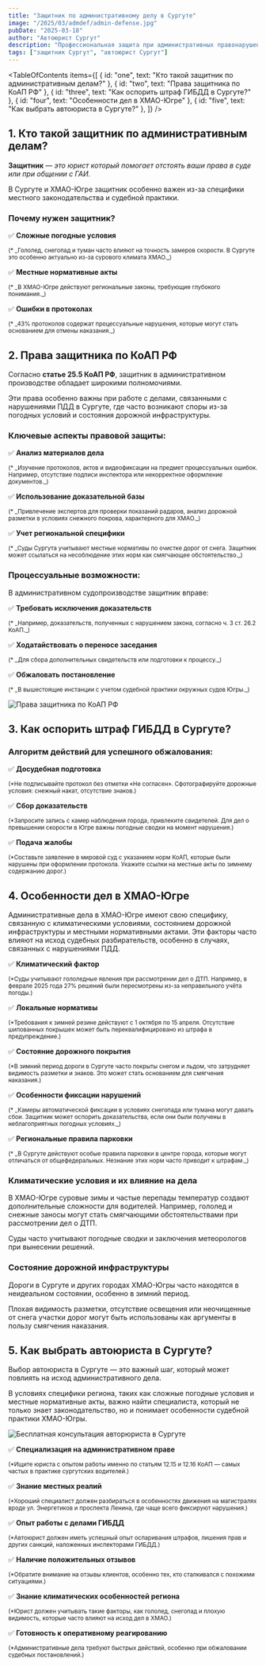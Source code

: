 ```yaml
---
title: "Защитник по административному делу в Сургуте"
image: "/2025/03/admdef/admin-defense.jpg"
pubDate: "2025-03-18"
author: "Автоюрист Сургут"
description: "Профессиональная защита при административных правонарушениях в Сургуте и ХМАО-Югре. Как выбрать адвоката, права защитника и региональные особенности дел."
tags: ["защитник Сургут", "автоюрист Сургут"]
---
```



<TableOfContents
  items={[
    { id: "one", text: "Кто такой защитник по административным делам?" },
    { id: "two", text: "Права защитника по КоАП РФ" },
    { id: "three", text: "Как оспорить штраф ГИБДД в Сургуте?" },
    { id: "four", text: "Особенности дел в ХМАО-Югре" },
    { id: "five", text: "Как выбрать автоюриста в Сургуте?" },
  ]}
/>

<section class="article-section" id="one">

## 1. Кто такой защитник по административным делам?

**Защитник** — _это юрист который помогает отстоять ваши права в суде или при общении с ГАИ._

<AvtouristCard title="Защитник по административному делу в Сургуте ХМАО-Югры" />

В Сургуте и ХМАО-Югре защитник особенно важен из-за специфики местного законодательства и судебной практики.

### Почему нужен защитник?

✅ **Сложные погодные условия**

<small>
  (* _Гололед, снегопад и туман часто влияют на точность замеров скорости. В
  Сургуте это особенно актуально из-за сурового климата ХМАО._)
</small>

✅ **Местные нормативные акты**

<small>
  (* _В ХМАО-Югре действуют региональные законы, требующие глубокого
  понимания._)
</small>

✅ **Ошибки в протоколах**

<small>
  (* _43% протоколов содержат процессуальные нарушения, которые могут стать
  основанием для отмены наказания._)
</small>

<Alert text="По данным УГИБДД ХМАО-Югры, 43% протоколов содержат нарушения." />

</section>

<section class="article-section" id="two">

## 2. Права защитника по КоАП РФ

Согласно **статье 25.5 КоАП РФ**, защитник в административном производстве обладает широкими полномочиями.

Эти права особенно важны при работе с делами, связанными с нарушениями ПДД в Сургуте, где часто возникают споры из-за погодных условий и состояния дорожной инфраструктуры.

### Ключевые аспекты правовой защиты:

✅ **Анализ материалов дела**

<small>
  (* _Изучение протоколов, актов и видеофиксации на предмет процессуальных
  ошибок. Например, отсутствие подписи инспектора или некорректное оформление
  документов._)
</small>

✅ **Использование доказательной базы**

<small>
  (* _Привлечение экспертов для проверки показаний радаров, анализ дорожной
  разметки в условиях снежного покрова, характерного для ХМАО._)
</small>

✅ **Учет региональной специфики**

<small>
  (* _Суды Сургута учитывают местные нормативы по очистке дорог от снега.
  Защитник может ссылаться на несоблюдение этих норм как смягчающее
  обстоятельство._)
</small>

### Процессуальные возможности:

В административном судопроизводстве защитник вправе:

✅ **Требовать исключения доказательств**

<small>
  (* _Например, доказательств, полученных с нарушением закона, согласно ч. 3 ст.
  26.2 КоАП._)
</small>

✅ **Ходатайствовать о переносе заседания**

<small>
  (* _Для сбора дополнительных свидетельств или подготовки к процессу._)
</small>

✅ **Обжаловать постановление**

<small>
  (* _В вышестоящие инстанции с учетом судебной практики окружных судов Югры._)
</small>

<Image
  src="/2025/03/admdef/hmao-law.jpg"
  alt="Права защитника по КоАП РФ"
  counter={1}
/>

</section>

<section class="article-section" id="three">

## 3. Как оспорить штраф ГИБДД в Сургуте?

### Алгоритм действий для успешного обжалования:

✅ **Досудебная подготовка**

<small>
  (*Не подписывайте протокол без отметки «Не согласен». Сфотографируйте дорожные
  условия: снежный накат, отсутствие знаков.)
</small>

✅ **Сбор доказательств**

<small>
  (*Запросите запись с камер наблюдения города, привлеките свидетелей. Для дел о
  превышении скорости в Югре важны погодные сводки на момент нарушения.)
</small>

✅ **Подача жалобы**

<small>
  (*Составьте заявление в мировой суд с указанием норм КоАП, которые были
  нарушены при оформлении протокола. Укажите ссылки на местные акты по зимнему
  содержанию дорог.)
</small>

<Alert text="Оплата штрафа в первые 20 дней лишает права на обжалование!" />

</section>

<section class="article-section" id="four">

## 4. Особенности дел в ХМАО-Югре

Административные дела в ХМАО-Югре имеют свою специфику, связанную с климатическими условиями, состоянием дорожной инфраструктуры и местными нормативными актами. Эти факторы часто влияют на исход судебных разбирательств, особенно в случаях, связанных с нарушениями ПДД.

✅ **Климатический фактор**

<small>
  (*Суды учитывают гололедные явления при рассмотрении дел о ДТП. Например, в
  феврале 2025 года 27% решений были пересмотрены из-за неправильного учёта
  погоды.)
</small>

✅ **Локальные нормативы**

<small>
  (*Требования к зимней резине действуют с 1 октября по 15 апреля. Отсутствие
  шипованных покрышек может быть переквалифицировано из штрафа в
  предупреждение.)
</small>

✅ **Состояние дорожного покрытия**

<small>
  (*В зимний период дороги в Сургуте часто покрыты снегом и льдом, что
  затрудняет видимость разметки и знаков. Это может стать основанием для
  смягчения наказания.)
</small>

✅ **Особенности фиксации нарушений**

<small>
  (* _Камеры автоматической фиксации в условиях снегопада или тумана могут
  давать сбои. Защитник может оспорить доказательства, если они были получены в
  неблагоприятных погодных условиях._)
</small>

✅ **Региональные правила парковки**

<small>
  (* _В Сургуте действуют особые правила парковки в центре города, которые могут
  отличаться от общефедеральных. Незнание этих норм часто приводит к штрафам._)
</small>

### Климатические условия и их влияние на дела

В ХМАО-Югре суровые зимы и частые перепады температур создают дополнительные сложности для водителей. Например, гололед и снежные заносы могут стать смягчающими обстоятельствами при рассмотрении дел о ДТП.

Суды часто учитывают погодные сводки и заключения метеорологов при вынесении решений.

### Состояние дорожной инфраструктуры

Дороги в Сургуте и других городах ХМАО-Югры часто находятся в неидеальном состоянии, особенно в зимний период.

Плохая видимость разметки, отсутствие освещения или неочищенные от снега участки дорог могут быть использованы как аргументы в пользу смягчения наказания.

<Alert text="В 2025 году 35% дел, связанных с нарушениями ПДД в ХМАО, были пересмотрены из-за неправильного учета климатических условий." />

</section>

<section class="article-section" id="five">

## 5. Как выбрать автоюриста в Сургуте?

Выбор автоюриста в Сургуте — это важный шаг, который может повлиять на исход административного дела.

В условиях специфики региона, таких как сложные погодные условия и местные нормативные акты, важно найти специалиста, который не только знает законодательство, но и понимает особенности судебной практики ХМАО-Югры.

<Image
  src="/images/avtourist_konsult.jpg"
  alt="Бесплатная консультация авторюриста в Сургуте"
  counter={2}
/>

✅ **Специализация на административном праве**

<small>
  (*Ищите юриста с опытом работы именно по статьям 12.15 и 12.16 КоАП — самых
  частых в практике сургутских водителей.)
</small>

✅ **Знание местных реалий**

<small>
  (*Хороший специалист должен разбираться в особенностях движения на магистралях
  вроде ул. Энергетиков и проспекта Ленина, где чаще всего фиксируют нарушения.)
</small>

✅ **Опыт работы с делами ГИБДД**

<small>
  (*Автоюрист должен иметь успешный опыт оспаривания штрафов, лишения прав и
  других санкций, наложенных инспекторами ГИБДД.)
</small>

✅ **Наличие положительных отзывов**

<small>
  (*Обратите внимание на отзывы клиентов, особенно тех, кто сталкивался с
  похожими ситуациями.)
</small>

✅ **Знание климатических особенностей региона**

<small>
  (*Юрист должен учитывать такие факторы, как гололед, снегопад и плохую
  видимость, которые часто влияют на исход дел в ХМАО.)
</small>

✅ **Готовность к оперативному реагированию**

<small>
  (*Административные дела требуют быстрых действий, особенно при обжаловании
  судебных постановлений.)
</small>

<Zametka
  text="Перед тем как заключить договор с автоюристом, уточните, есть ли у него опыт
  работы с делами, связанными с автоматической фиксацией нарушений."
/>

</section>
